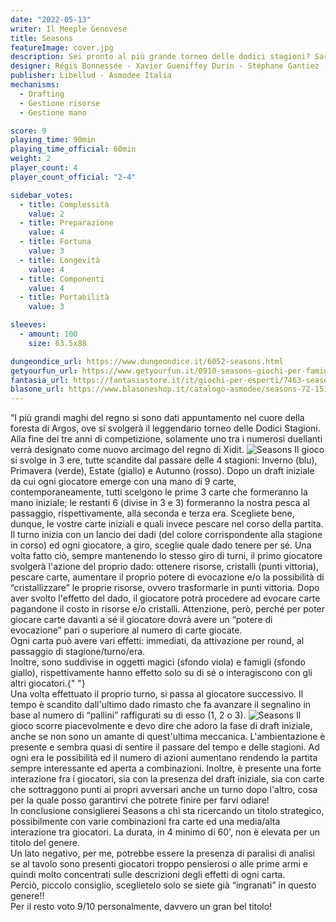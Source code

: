 ```yaml
---
date: "2022-05-13"
writer: Il Meeple Genovese
title: Seasons
featureImage: cover.jpg
description: Sei pronto al più grande torneo delle dodici stagioni? Sarai tu il nuovo arcimago del regno di Xidit? Scoprilo con Seasons!
designer: Régis Bonnessée - Xavier Gueniffey Durin - Stéphane Gantiez
publisher: Libellud - Asmodee Italia
mechanisms:
  - Drafting
  - Gestione risorse
  - Gestione mano

score: 9
playing_time: 90min
playing_time_official: 60min
weight: 2
player_count: 4
player_count_official: "2-4"

sidebar_votes:
  - title: Complessità
    value: 2
  - title: Preparazione
    value: 4
  - title: Fortuna
    value: 3
  - title: Longevità
    value: 4
  - title: Componenti
    value: 4
  - title: Portabilità
    value: 3

sleeves:
  - amount: 100
    size: 63.5x88

dungeondice_url: https://www.dungeondice.it/6052-seasons.html
getyourfun_url: https://www.getyourfun.it/0910-seasons-giochi-per-famiglia.html
fantasia_url: https://fantasiastore.it/it/giochi-per-esperti/7463-seasons.html
blasone_url: https://www.blasoneshop.it/catalogo-asmodee/seasons-72-1516
---
```


<Setting>
  “I più grandi maghi del regno si sono dati appuntamento nel cuore della
  foresta di Argos, ove si svolgerà il leggendario torneo delle Dodici Stagioni.
  Alla fine dei tre anni di competizione, solamente uno tra i numerosi duellanti
  verrà designato come nuovo arcimago del regno di Xidit.
</Setting>

<img src="./game1.jpg" alt="Seasons" />

<Rules>
  Il gioco si svolge in 3 ere, tutte scandite dal passare delle 4 stagioni:
  Inverno (blu), Primavera (verde), Estate (giallo) e Autunno (rosso). Dopo un
  draft iniziale da cui ogni giocatore emerge con una mano di 9 carte,
  contemporaneamente, tutti scelgono le prime 3 carte che formeranno la mano
  iniziale; le restanti 6 (divise in 3 e 3) formeranno la nostra pesca al
  passaggio, rispettivamente, alla seconda e terza era. Scegliete bene, dunque,
  le vostre carte iniziali e quali invece pescare nel corso della partita.
  <br />
  Il turno inizia con un lancio dei dadi (del colore corrispondente alla
  stagione in corso) ed ogni giocatore, a giro, sceglie quale dado tenere per
  sé. Una volta fatto ciò, sempre mantenendo lo stesso giro di turni, il primo
  giocatore svolgerà l'azione del proprio dado: ottenere risorse, cristalli
  (punti vittoria), pescare carte, aumentare il proprio potere di evocazione e/o
  la possibilità di “cristallizzare” le proprie risorse, ovvero trasformarle in
  punti vittoria. Dopo aver svolto l'effetto del dado, il giocatore potrà
  procedere ad evocare carte pagandone il costo in risorse e/o cristalli.
  Attenzione, però, perché per poter giocare carte davanti a sé il giocatore
  dovrà avere un “potere di evocazione” pari o superiore al numero di carte
  giocate. <br />
  Ogni carta può avere vari effetti: immediati, da attivazione per round, al passaggio
  di stagione/turno/era.
  <br />
  Inoltre, sono suddivise in oggetti magici (sfondo viola) e famigli (sfondo giallo),
  rispettivamente hanno effetto solo su di sé o interagiscono con gli altri giocatori.{" "}
  <br />
  Una volta effettuato il proprio turno, si passa al giocatore successivo. Il
  tempo è scandito dall'ultimo dado rimasto che fa avanzare il segnalino in base
  al numero di “pallini” raffigurati su di esso (1, 2 o 3).
</Rules>

<img src="./game2.jpg" alt="Seasons" />

<Feedback>
  Il gioco scorre piacevolmente e devo dire che adoro la fase di draft iniziale,
  anche se non sono un amante di quest'ultima meccanica. L'ambientazione è
  presente e sembra quasi di sentire il passare del tempo e delle stagioni. Ad
  ogni era le possibilità ed il numero di azioni aumentano rendendo la partita
  sempre interessante ed aperta a combinazioni. Inoltre, è presente una forte
  interazione fra i giocatori, sia con la presenza del draft iniziale, sia con
  carte che sottraggono punti ai propri avversari anche un turno dopo l'altro,
  cosa per la quale posso garantirvi che potrete finire per farvi odiare!
  <br />
  In conclusione consiglierei Seasons a chi sta ricercando un titolo strategico,
  possibilmente con varie combinazioni fra carte ed una media/alta interazione
  tra giocatori. La durata, in 4 minimo di 60', non è elevata per un titolo del
  genere. <br />
  Un lato negativo, per me, potrebbe essere la presenza di paralisi di analisi se
  al tavolo sono presenti giocatori troppo pensierosi o alle prime armi e quindi
  molto concentrati sulle descrizioni degli effetti di ogni carta. <br />
  Perciò, piccolo consiglio, sceglietelo solo se siete già “ingranati” in questo
  genere!! <br />
  Per il resto voto 9/10 personalmente, davvero un gran bel titolo!
</Feedback>

<Instagram id="CdftLE3DCeT" />
